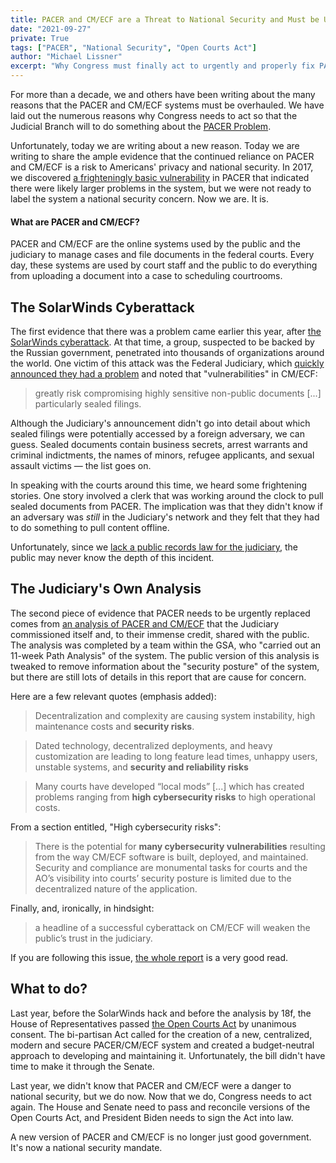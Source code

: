 ```yaml
---
title: PACER and CM/ECF are a Threat to National Security and Must be Urgently Overhauled
date: "2021-09-27"
private: True
tags: ["PACER", "National Security", "Open Courts Act"]
author: "Michael Lissner"
excerpt: "Why Congress must finally act to urgently and properly fix PACER."
---
```



For more than a decade, we and others have been writing about the many reasons that the PACER and CM/ECF systems must be overhauled. We have laid out the numerous reasons why Congress needs to act so that the Judicial Branch will to do something about the [PACER Problem][problem].

Unfortunately, today we are writing about a new reason. Today we are writing to share the ample evidence that the continued reliance on PACER and CM/ECF is a risk to Americans' privacy and national security. In 2017, we discovered [a frighteningly basic vulnerability][vuln] in PACER that indicated there were likely larger problems in the system, but we were not ready to label the system a national security concern. Now we are. It is.

<AlertBox>
  <h4>What are PACER and CM/ECF?</h4>
  <p>PACER and CM/ECF are the online systems used by the public and the judiciary to manage cases and file documents in the federal courts. Every day, these systems are used by court staff and the public to do everything from uploading a document into a case to scheduling courtrooms.
  </p>
</AlertBox>

## The SolarWinds Cyberattack

The first evidence that there was a problem came earlier this year, after [the SolarWinds cyberattack][sw]. At that time, a group, suspected to be backed by the Russian government, penetrated into thousands of organizations around the world. One victim of this attack was the Federal Judiciary, which [quickly announced they had a problem][announce] and noted that "vulnerabilities" in CM/ECF:

<blockquote>
  greatly risk compromising highly sensitive non-public documents [...] particularly sealed filings.
</blockquote>

Although the Judiciary's announcement didn't go into detail about which sealed filings were potentially accessed by a foreign adversary, we can guess. Sealed documents contain business secrets, arrest warrants and criminal indictments, the names of minors, refugee applicants, and sexual assault victims — the list goes on.

In speaking with the courts around this time, we heard some frightening stories. One story involved a clerk that was working around the clock to pull sealed documents from PACER. The implication was that they didn't know if an adversary was *still* in the Judiciary's network and they felt that they had to do something to pull content offline.

Unfortunately, since we [lack a public records law for the judiciary][foia], the public may never know the depth of this incident.


## The Judiciary's Own Analysis

The second piece of evidence that PACER needs to be urgently replaced comes from [an analysis of PACER and CM/ECF][path] that the Judiciary commissioned itself and, to their immense credit, shared with the public. The analysis was completed by a team within the GSA, who "carried out an 11-week Path Analysis" of the system. The public version of this analysis is tweaked to remove information about the "security posture" of the system, but there are still lots of details in this report that are cause for concern.

Here are a few relevant quotes (emphasis added):

<blockquote>
  Decentralization and complexity are causing system instability, high
  maintenance costs and <strong>security risks</strong>.
</blockquote>
<blockquote>
  Dated technology, decentralized deployments, and heavy customization are
  leading to long feature lead times, unhappy users, unstable systems, and <strong>security
  and reliability risks</strong>
</blockquote>
<blockquote>
  Many courts have developed “local mods” [...] which has created problems ranging from <strong>high cybersecurity risks</strong> to high operational costs.
</blockquote>

From a section entitled, "High cybersecurity risks":
<blockquote>
  There is the potential for <strong>many cybersecurity vulnerabilities</strong> resulting from the way
  CM/ECF software is built, deployed, and maintained. Security and compliance are
  monumental tasks for courts and the AO’s visibility into courts’ security posture is
  limited due to the decentralized nature of the application.
</blockquote>

Finally, and, ironically, in hindsight:

<blockquote>a headline of a successful cyberattack on CM/ECF will weaken the public’s trust in the judiciary.</blockquote>

If you are following this issue, [the whole report][path] is a very good read.


## What to do?

Last year, before the SolarWinds hack and before the analysis by 18f, the House of Representatives passed [the Open Courts Act][oca] by unanimous consent. The bi-partisan Act called for the creation of a new, centralized, modern and secure PACER/CM/ECF system and created a budget-neutral approach to developing and maintaining it. Unfortunately, the bill didn't have time to make it through the Senate.

Last year, we didn't know that PACER and CM/ECF were a danger to national security, but we do now. Now that we do, Congress needs to act again. The House and Senate need to pass and reconcile versions of the Open Courts Act, and President Biden needs to sign the Act into law.

A new version of PACER and CM/ECF is no longer just good government. It's now a national security mandate.





[problem]: /2015/03/20/what-is-the-pacer-problem/
[path]: /pdf/pacer-path-analysis.pdf
[sw]: https://en.wikipedia.org/wiki/2020_United_States_federal_government_data_breach
[vuln]: /2017/08/09/pacer-vuln-resolved/
[announce]: https://www.uscourts.gov/news/2021/01/06/judiciary-addresses-cybersecurity-breach-extra-safeguards-protect-sensitive-court
[foia]: /2021/03/04/judicial-foia-presentation
[oca]: https://www.congress.gov/bill/116th-congress/house-bill/8235